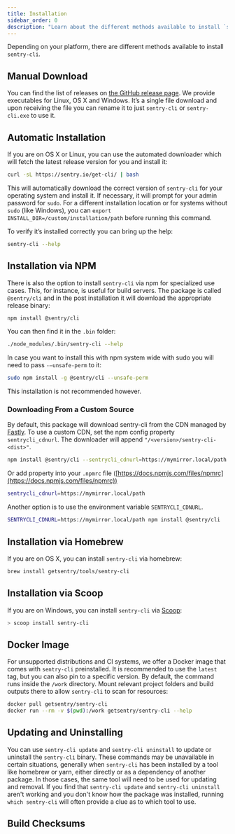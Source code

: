 ```yaml
---
title: Installation
sidebar_order: 0
description: "Learn about the different methods available to install `sentry-cli`."
---
```



Depending on your platform, there are different methods available to install `sentry-cli`.

## Manual Download

You can find the list of releases on [the GitHub release page](https://github.com/getsentry/sentry-cli/releases/). We provide executables for Linux, OS X and Windows. It’s a single file download and upon receiving the file you can rename it to just `sentry-cli` or `sentry-cli.exe` to use it.

## Automatic Installation

If you are on OS X or Linux, you can use the automated downloader which will fetch the latest release version for you and install it:

```bash
curl -sL https://sentry.io/get-cli/ | bash
```

This will automatically download the correct version of `sentry-cli` for your operating system and install it. If necessary, it will prompt for your admin password for `sudo`. For a different installation location or for systems without `sudo` (like Windows), you can `export INSTALL_DIR=/custom/installation/path` before running this command.

To verify it’s installed correctly you can bring up the help:

```bash
sentry-cli --help
```

## Installation via NPM

There is also the option to install `sentry-cli` via npm for specialized use cases. This, for instance, is useful for build servers. The package is called `@sentry/cli` and in the post installation it will download the appropriate release binary:

```bash
npm install @sentry/cli
```

You can then find it in the `.bin` folder:

```bash
./node_modules/.bin/sentry-cli --help
```

In case you want to install this with npm system wide with sudo you will need to pass `-–unsafe-perm` to it:

```bash
sudo npm install -g @sentry/cli --unsafe-perm
```

<Note>

This installation is not recommended however.

</Note>

### Downloading From a Custom Source

By default, this package will download sentry-cli from the CDN managed by [Fastly](https://www.fastly.com/). To use a custom CDN, set the npm config property `sentrycli_cdnurl`. The downloader will append `"/<version>/sentry-cli-<dist>"`.

```bash
npm install @sentry/cli --sentrycli_cdnurl=https://mymirror.local/path
```

Or add property into your `.npmrc` file ([https://docs.npmjs.com/files/npmrc](https://docs.npmjs.com/files/npmrc))

```bash
sentrycli_cdnurl=https://mymirror.local/path
```

Another option is to use the environment variable `SENTRYCLI_CDNURL`.

```bash
SENTRYCLI_CDNURL=https://mymirror.local/path npm install @sentry/cli
```

## Installation via Homebrew

If you are on OS X, you can install `sentry-cli` via homebrew:

```bash
brew install getsentry/tools/sentry-cli
```

## Installation via Scoop

If you are on Windows, you can install `sentry-cli` via [Scoop](https://scoop.sh):

```powershell
> scoop install sentry-cli
```

## Docker Image

For unsupported distributions and CI systems, we offer a Docker image that comes with `sentry-cli` preinstalled. It is recommended to use the `latest` tag, but you can also pin to a specific version. By default, the command runs inside the `/work` directory. Mount relevant project folders and build outputs there to allow `sentry-cli` to scan for resources:

```bash
docker pull getsentry/sentry-cli
docker run --rm -v $(pwd):/work getsentry/sentry-cli --help
```

## Updating and Uninstalling

You can use `sentry-cli update` and `sentry-cli uninstall` to update or uninstall the `sentry-cli` binary. These commands may be unavailable in certain situations, generally when `sentry-cli` has been installed by a tool like homebrew or yarn, either directly or as a dependency of another package. In those cases, the same tool will need to be used for updating and removal. If you find that `sentry-cli update` and `sentry-cli uninstall` aren't working and you don't know how the package was installed, running `which sentry-cli` will often provide a clue as to which tool to use.

## Build Checksums

<CliChecksumTable />
